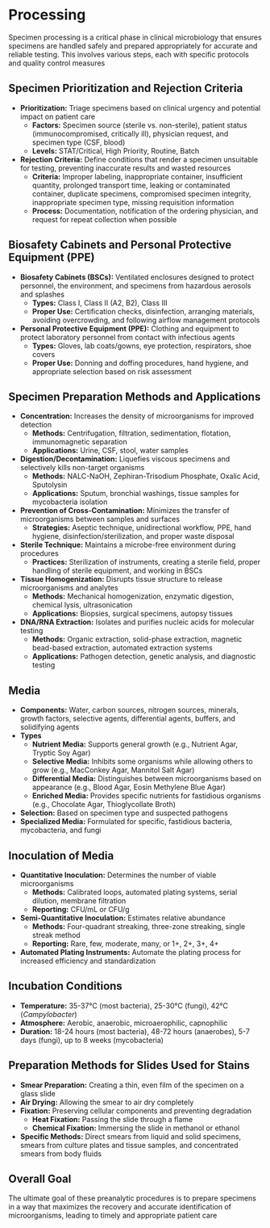 # Processing {-}

Specimen processing is a critical phase in clinical microbiology that ensures specimens are handled safely and prepared appropriately for accurate and reliable testing. This involves various steps, each with specific protocols and quality control measures

## **Specimen Prioritization and Rejection Criteria** {-}

*   **Prioritization:** Triage specimens based on clinical urgency and potential impact on patient care
    *   **Factors:** Specimen source (sterile vs. non-sterile), patient status (immunocompromised, critically ill), physician request, and specimen type (CSF, blood)
    *   **Levels:** STAT/Critical, High Priority, Routine, Batch
*   **Rejection Criteria:** Define conditions that render a specimen unsuitable for testing, preventing inaccurate results and wasted resources
    *   **Criteria:** Improper labeling, inappropriate container, insufficient quantity, prolonged transport time, leaking or contaminated container, duplicate specimens, compromised specimen integrity, inappropriate specimen type, missing requisition information
    *   **Process:** Documentation, notification of the ordering physician, and request for repeat collection when possible

## **Biosafety Cabinets and Personal Protective Equipment (PPE)** {-}

*   **Biosafety Cabinets (BSCs):** Ventilated enclosures designed to protect personnel, the environment, and specimens from hazardous aerosols and splashes
    *   **Types:** Class I, Class II (A2, B2), Class III
    *   **Proper Use:** Certification checks, disinfection, arranging materials, avoiding overcrowding, and following airflow management protocols
*   **Personal Protective Equipment (PPE):** Clothing and equipment to protect laboratory personnel from contact with infectious agents
    *   **Types:** Gloves, lab coats/gowns, eye protection, respirators, shoe covers
    *   **Proper Use:** Donning and doffing procedures, hand hygiene, and appropriate selection based on risk assessment

## **Specimen Preparation Methods and Applications** {-}

*   **Concentration:** Increases the density of microorganisms for improved detection
    *   **Methods:** Centrifugation, filtration, sedimentation, flotation, immunomagnetic separation
    *   **Applications:** Urine, CSF, stool, water samples
*   **Digestion/Decontamination:** Liquefies viscous specimens and selectively kills non-target organisms
    *   **Methods:** NALC-NaOH, Zephiran-Trisodium Phosphate, Oxalic Acid, Sputolysin
    *   **Applications:** Sputum, bronchial washings, tissue samples for mycobacteria isolation
*   **Prevention of Cross-Contamination:** Minimizes the transfer of microorganisms between samples and surfaces
    *   **Strategies:** Aseptic technique, unidirectional workflow, PPE, hand hygiene, disinfection/sterilization, and proper waste disposal
*   **Sterile Technique:** Maintains a microbe-free environment during procedures
    *   **Practices:** Sterilization of instruments, creating a sterile field, proper handling of sterile equipment, and working in BSCs
*   **Tissue Homogenization:** Disrupts tissue structure to release microorganisms and analytes
    *   **Methods:** Mechanical homogenization, enzymatic digestion, chemical lysis, ultrasonication
    *   **Applications:** Biopsies, surgical specimens, autopsy tissues
*   **DNA/RNA Extraction:** Isolates and purifies nucleic acids for molecular testing
    *   **Methods:** Organic extraction, solid-phase extraction, magnetic bead-based extraction, automated extraction systems
    *   **Applications:** Pathogen detection, genetic analysis, and diagnostic testing

## **Media** {-}

*   **Components:** Water, carbon sources, nitrogen sources, minerals, growth factors, selective agents, differential agents, buffers, and solidifying agents
*   **Types**
    *   **Nutrient Media:** Supports general growth (e.g., Nutrient Agar, Tryptic Soy Agar)
    *   **Selective Media:** Inhibits some organisms while allowing others to grow (e.g., MacConkey Agar, Mannitol Salt Agar)
    *   **Differential Media:** Distinguishes between microorganisms based on appearance (e.g., Blood Agar, Eosin Methylene Blue Agar)
    *   **Enriched Media:** Provides specific nutrients for fastidious organisms (e.g., Chocolate Agar, Thioglycollate Broth)
*   **Selection:** Based on specimen type and suspected pathogens
*   **Specialized Media:** Formulated for specific, fastidious bacteria, mycobacteria, and fungi

## **Inoculation of Media** {-}

*   **Quantitative Inoculation:** Determines the number of viable microorganisms
    *   **Methods:** Calibrated loops, automated plating systems, serial dilution, membrane filtration
    *   **Reporting:** CFU/mL or CFU/g
*   **Semi-Quantitative Inoculation:** Estimates relative abundance
    *   **Methods:** Four-quadrant streaking, three-zone streaking, single streak method
    *   **Reporting:** Rare, few, moderate, many, or 1+, 2+, 3+, 4+
*   **Automated Plating Instruments:** Automate the plating process for increased efficiency and standardization

## **Incubation Conditions** {-}

*   **Temperature:** 35-37°C (most bacteria), 25-30°C (fungi), 42°C (*Campylobacter*)
*   **Atmosphere:** Aerobic, anaerobic, microaerophilic, capnophilic
*   **Duration:** 18-24 hours (most bacteria), 48-72 hours (anaerobes), 5-7 days (fungi), up to 8 weeks (mycobacteria)

## **Preparation Methods for Slides Used for Stains** {-}

*   **Smear Preparation:** Creating a thin, even film of the specimen on a glass slide
*   **Air Drying:** Allowing the smear to air dry completely
*   **Fixation:** Preserving cellular components and preventing degradation
    *   **Heat Fixation:** Passing the slide through a flame
    *   **Chemical Fixation:** Immersing the slide in methanol or ethanol
*   **Specific Methods:** Direct smears from liquid and solid specimens, smears from culture plates and tissue samples, and concentrated smears from body fluids

## **Overall Goal** {-}

The ultimate goal of these preanalytic procedures is to prepare specimens in a way that maximizes the recovery and accurate identification of microorganisms, leading to timely and appropriate patient care
